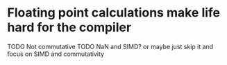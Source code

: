 # Floating point calculations make life hard for the compiler

TODO Not commutative
TODO NaN and SIMD? or maybe just skip it and focus on SIMD and commutativity
